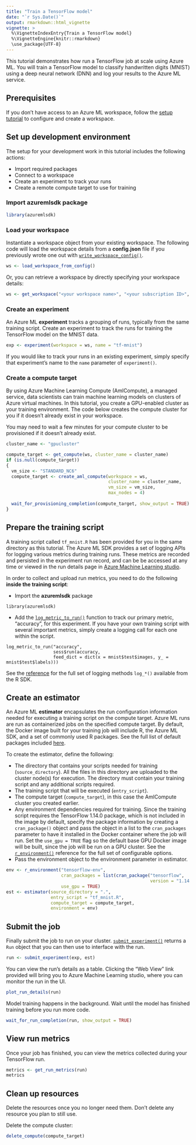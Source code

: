 ```yaml
---
title: "Train a TensorFlow model"
date: "`r Sys.Date()`"
output: rmarkdown::html_vignette
vignette: >
  %\VignetteIndexEntry{Train a TensorFlow model}
  %\VignetteEngine{knitr::rmarkdown}
  \use_package{UTF-8}
---
```


This tutorial demonstrates how run a TensorFlow job at scale using Azure ML. You will train a TensorFlow model to classify handwritten digits (MNIST) using a deep neural network (DNN) and log your results to the Azure ML service.

## Prerequisites
If you don’t have access to an Azure ML workspace, follow the [setup tutorial](https://azure.github.io/azureml-sdk-for-r/articles/configuration.html) to configure and create a workspace.

## Set up development environment
The setup for your development work in this tutorial includes the following actions:

* Import required packages
* Connect to a workspace
* Create an experiment to track your runs
* Create a remote compute target to use for training

### Import **azuremlsdk** package
```r
library(azuremlsdk)
```

### Load your workspace
Instantiate a workspace object from your existing workspace. The following code will load the workspace details from a **config.json** file if you previously wrote one out with [`write_workspace_config()`](https://azure.github.io/azureml-sdk-for-r/reference/write_workspace_config.html).
```r
ws <- load_workspace_from_config()
```

Or, you can retrieve a workspace by directly specifying your workspace details:
```r
ws <- get_workspace("<your workspace name>", "<your subscription ID>", "<your resource group>")
```

### Create an experiment
An Azure ML **experiment** tracks a grouping of runs, typically from the same training script. Create an experiment to track the runs for training the TensorFlow model on the MNIST data.

```r
exp <- experiment(workspace = ws, name = "tf-mnist")
```

If you would like to track your runs in an existing experiment, simply specify that experiment's name to the `name` parameter of `experiment()`.

### Create a compute target
By using Azure Machine Learning Compute (AmlCompute), a managed service, data scientists can train machine learning models on clusters of Azure virtual machines. In this tutorial, you create a GPU-enabled cluster as your training environment. The code below creates the compute cluster for you if it doesn't already exist in your workspace.

You may need to wait a few minutes for your compute cluster to be provisioned if it doesn't already exist.

```r
cluster_name <- "gpucluster"

compute_target <- get_compute(ws, cluster_name = cluster_name)
if (is.null(compute_target))
{
  vm_size <- "STANDARD_NC6"
  compute_target <- create_aml_compute(workspace = ws, 
                                       cluster_name = cluster_name,
                                       vm_size = vm_size, 
                                       max_nodes = 4)
  
  wait_for_provisioning_completion(compute_target, show_output = TRUE)
}
```

## Prepare the training script

A training script called `tf_mnist.R` has been provided for you in the same directory as this tutorial. The Azure ML SDK provides a set of logging APIs for logging various metrics during training runs. These metrics are recorded and persisted in the experiment run record, and can be be accessed at any time or viewed in the run details page in [Azure Machine Learning studio](http://ml.azure.com/).

In order to collect and upload run metrics, you need to do the following **inside the training script**:

* Import the **azuremlsdk** package
```
library(azuremlsdk)
```

* Add the [`log_metric_to_run()`](https://azure.github.io/azureml-sdk-for-r/reference/log_metric_to_run.html) function to track our primary metric,  "accuracy", for this experiment. If you have your own training script with several important metrics, simply create a logging call for each one within the script.
```
log_metric_to_run("accuracy",
                  sess$run(accuracy,
                  feed_dict = dict(x = mnist$test$images, y_ = mnist$test$labels)))
```

See the [reference](https://azure.github.io/azureml-sdk-for-r/reference/index.html#section-training-experimentation) for the full set of logging methods `log_*()` available from the R SDK.

## Create an estimator

An Azure ML **estimator** encapsulates the run configuration information needed for executing a training script on the compute target. Azure ML runs are run as containerized jobs on the specified compute target. By default, the Docker image built for your training job will include R, the Azure ML SDK, and a set of commonly used R packages. See the full list of default packages included [here](https://azure.github.io/azureml-sdk-for-r/reference/r_environment.html).

To create the estimator, define the following:

* The directory that contains your scripts needed for training (`source_directory`). All the files in this directory are uploaded to the cluster node(s) for execution. The directory must contain your training script and any additional scripts required.
* The training script that will be executed (`entry_script`).
* The compute target (`compute_target`), in this case the AmlCompute cluster you created earlier.
* Any environment dependencies required for training. Since the training script requires the TensorFlow 1.14.0 package, which is not included in the image by default, specify the package information by creating a
`cran_package()` object and pass the object in a list to the `cran_packages` parameter to have it installed in the Docker container where the job will run. Set the `use_gpu = TRUE` flag so the default base GPU Docker image will be built, since the job will be run on a GPU cluster.
See the [`r_environment()`](https://azure.github.io/azureml-sdk-for-r/reference/r_environment.html) reference for the full set of configurable options.
* Pass the environment object to the environment parameter in estimator.

```r
env <- r_environment("tensorflow-env",
                     cran_packages = list(cran_package("tensorflow",
                                                       version = "1.14.0")),
                     use_gpu = TRUE)
est <- estimator(source_directory = ".",
                 entry_script = "tf_mnist.R",
                 compute_target = compute_target,
                 environment = env)
```

## Submit the job

Finally submit the job to run on your cluster. [`submit_experiment()`](https://azure.github.io/azureml-sdk-for-r/reference/submit_experiment.html) returns a `Run` object that you can then use to interface with the run.

```r
run <- submit_experiment(exp, est)
```

You can view the run’s details as a table. Clicking the “Web View” link provided will bring you to Azure Machine Learning studio, where you can monitor the run in the UI.

```r
plot_run_details(run)
```

Model training happens in the background. Wait until the model has finished training before you run more code.

```r
wait_for_run_completion(run, show_output = TRUE)
```

## View run metrics
Once your job has finished, you can view the metrics collected during your TensorFlow run.

```r
metrics <- get_run_metrics(run)
metrics
```

## Clean up resources
Delete the resources once you no longer need them. Don't delete any resource you plan to still use. 

Delete the compute cluster:
```r
delete_compute(compute_target)
```

